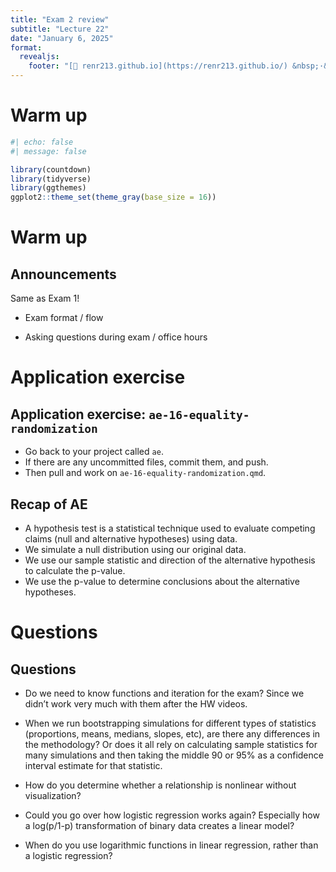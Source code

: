 ```yaml
---
title: "Exam 2 review"
subtitle: "Lecture 22"
date: "January 6, 2025"
format: 
  revealjs:
    footer: "[🔗 renr213.github.io](https://renr213.github.io/) &nbsp;·&nbsp; [❓ Ask on Ed](https://edstem.org/us/courses/50730)"
---
```


# Warm up

```r
#| echo: false
#| message: false

library(countdown)
library(tidyverse)
library(ggthemes)
ggplot2::theme_set(theme_gray(base_size = 16))
```

# Warm up

## Announcements

Same as Exam 1!

-   Exam format / flow

-   Asking questions during exam / office hours

# Application exercise

## Application exercise: `ae-16-equality-randomization` {.smaller}

::: appex
-   Go back to your project called `ae`.
-   If there are any uncommitted files, commit them, and push.
-   Then pull and work on `ae-16-equality-randomization.qmd`.
:::

## Recap of AE {.smaller}

-   A hypothesis test is a statistical technique used to evaluate competing claims (null and alternative hypotheses) using data.
-   We simulate a null distribution using our original data.
-   We use our sample statistic and direction of the alternative hypothesis to calculate the p-value.
-   We use the p-value to determine conclusions about the alternative hypotheses.

# Questions

## Questions {.smaller}

::: incremental
-   Do we need to know functions and iteration for the exam?
    Since we didn’t work very much with them after the HW videos.

-   When we run bootstrapping simulations for different types of statistics (proportions, means, medians, slopes, etc), are there any differences in the methodology?
    Or does it all rely on calculating sample statistics for many simulations and then taking the middle 90 or 95% as a confidence interval estimate for that statistic.

-   How do you determine whether a relationship is nonlinear without visualization?

-   Could you go over how logistic regression works again?
    Especially how a log(p/1-p) transformation of binary data creates a linear model?

-   When do you use logarithmic functions in linear regression, rather than a logistic regression?
:::
